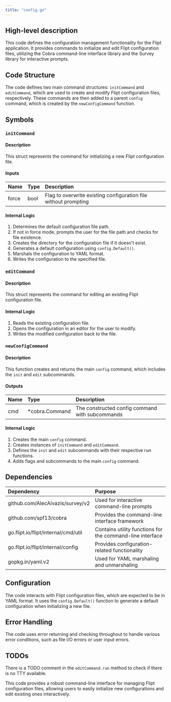 ```yaml
---
title: "config.go"
---
```


## High-level description
This code defines the configuration management functionality for the Flipt application. It provides commands to initialize and edit Flipt configuration files, utilizing the Cobra command-line interface library and the Survey library for interactive prompts.

## Code Structure
The code defines two main command structures: `initCommand` and `editCommand`, which are used to create and modify Flipt configuration files, respectively. These commands are then added to a parent `config` command, which is created by the `newConfigCommand` function.

## Symbols

### `initCommand`
#### Description
This struct represents the command for initializing a new Flipt configuration file.

#### Inputs
| Name | Type | Description |
|:-----|:-----|:------------|
| force | bool | Flag to overwrite existing configuration file without prompting |

#### Internal Logic
1. Determines the default configuration file path.
2. If not in force mode, prompts the user for the file path and checks for file existence.
3. Creates the directory for the configuration file if it doesn't exist.
4. Generates a default configuration using `config.Default()`.
5. Marshals the configuration to YAML format.
6. Writes the configuration to the specified file.

### `editCommand`
#### Description
This struct represents the command for editing an existing Flipt configuration file.

#### Internal Logic
1. Reads the existing configuration file.
2. Opens the configuration in an editor for the user to modify.
3. Writes the modified configuration back to the file.

### `newConfigCommand`
#### Description
This function creates and returns the main `config` command, which includes the `init` and `edit` subcommands.

#### Outputs
| Name | Type | Description |
|:-----|:-----|:------------|
| cmd | *cobra.Command | The constructed config command with subcommands |

#### Internal Logic
1. Creates the main `config` command.
2. Creates instances of `initCommand` and `editCommand`.
3. Defines the `init` and `edit` subcommands with their respective run functions.
4. Adds flags and subcommands to the main `config` command.

## Dependencies
| Dependency | Purpose |
|:-----------|:--------|
| github.com/AlecAivazis/survey/v2 | Used for interactive command-line prompts |
| github.com/spf13/cobra | Provides the command-line interface framework |
| go.flipt.io/flipt/internal/cmd/util | Contains utility functions for the command-line interface |
| go.flipt.io/flipt/internal/config | Provides configuration-related functionality |
| gopkg.in/yaml.v2 | Used for YAML marshaling and unmarshaling |

## Configuration
The code interacts with Flipt configuration files, which are expected to be in YAML format. It uses the `config.Default()` function to generate a default configuration when initializing a new file.

## Error Handling
The code uses error returning and checking throughout to handle various error conditions, such as file I/O errors or user input errors.

## TODOs
There is a TODO comment in the `editCommand.run` method to check if there is no TTY available.

This code provides a robust command-line interface for managing Flipt configuration files, allowing users to easily initialize new configurations and edit existing ones interactively.